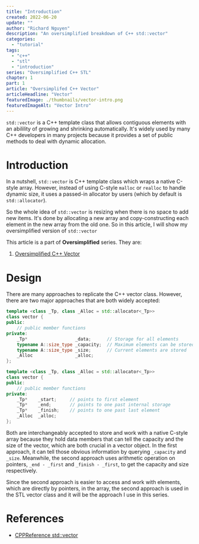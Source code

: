 ```yaml
---
title: "Introduction"
created: 2022-06-20
update: ""
author: "Richard Nguyen"
description: "An oversimplified breakdown of C++ std::vector"
categories:
  - "tutorial"
tags:
  - "c++"
  - "stl"
  - "introduction"
series: "Oversimplified C++ STL"
chapter: 1
part: 1
article: "Oversimplifed C++ Vector"
articleHeadline: "Vector"
featuredImage: ./thumbnails/vector-intro.png
featuredImageAlt: "Vector Intro"
---
```


`std::vector` is a C++ template class that allows contiguous elements with an abilility of growing and shrinking automatically. It's widely used by many C++ developers in many projects because it provides a set of public methods to deal with dynamic allocation.

# Introduction

In a nutshell, `std::vector` is C++ template class which wraps a native C-style array. However, instead of using C-style `malloc` or `realloc` to handle dynamic size, it uses a passed-in allocator by users (which by default is `std::allocator`).

So the whole idea of `std::vector` is resizing when there is no space to add new items. It's done by allocating a new array and copy-constructing each element in the new array from the old one. So in this article, I will show my oversimplified version of `std::vector`

This article is a part of **Oversimplified** series. They are:

1. [Oversimplified C++ Vector](/articles/oversimplified-cpp-vector)

# Design

There are many approaches to replicate the C++ vector class. However, there are two major approaches that are both widely accepted:

```cpp
template <class _Tp, class _Alloc = std::allocator<_Tp>>
class vector {
public:
    // public member functions
private:
    _Tp*                  _data;      // Storage for all elements
    typename A::size_type _capacity;  // Maximum elements can be stored
    typename A::size_type _size;      // Current elements are stored
    _Alloc                _alloc;
};
```

```cpp
template <class _Tp, class _Alloc = std::allocator<_Tp>>
class vector {
public:
    // public member functions
private:
    _Tp*    _start;     // points to first element
    _Tp*    _end;       // points to one past internal storage
    _Tp*    _finish;    // points to one past last element
    _Alloc  _alloc;
};
```

Both are interchangeably accepted to store and work with a native C-style array because they hold data members that can tell the capacity and the size of the vector, which are both crucial in a vector object. In the first approach, it can tell those obvious information by querying `_capacity` and `_size`. Meanwhile, the second approach uses arithmetic operation on pointers, `_end - _first` and `_finish - _first`, to get the capacity and size respectively.

Since the second approach is easier to access and work with elements, which are directly by pointers, in the array, the second approach is used in the STL vector class and it will be the approach I use in this series.

# References

- [CPPReference std::vector](https://en.cppreference.com/w/cpp/container/vector)
